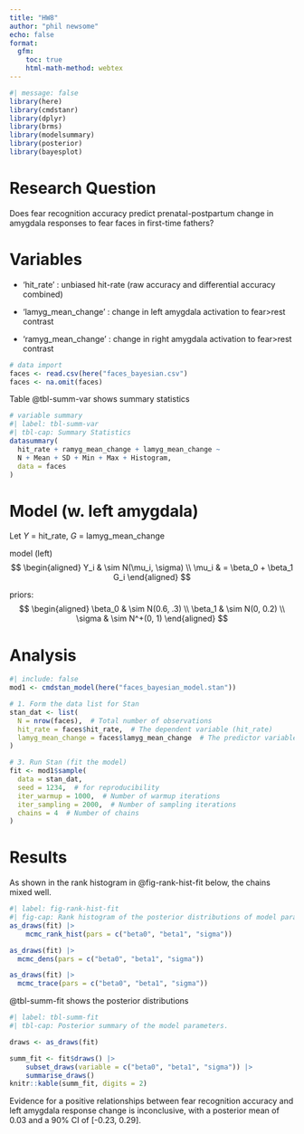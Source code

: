 ```yaml
---
title: "HW8"
author: "phil newsome"
echo: false
format:
  gfm:
    toc: true
    html-math-method: webtex
---
```


```r
#| message: false
library(here)
library(cmdstanr)
library(dplyr)
library(brms)
library(modelsummary)
library(posterior)
library(bayesplot)
```

# Research Question

Does fear recognition accuracy predict prenatal-postpartum change in amygdala responses to fear faces in first-time fathers?

# Variables

-   'hit_rate' : unbiased hit-rate (raw accuracy and differential accuracy combined)

-   'lamyg_mean_change' : change in left amygdala activation to fear\>rest contrast

-   'ramyg_mean_change' : change in right amygdala activation to fear\>rest contrast

```r
# data import
faces <- read.csv(here("faces_bayesian.csv")
faces <- na.omit(faces)

```

Table \@tbl-summ-var shows summary statistics

```r
# variable summary 
#| label: tbl-summ-var
#| tbl-cap: Summary Statistics 
datasummary(
  hit_rate + ramyg_mean_change + lamyg_mean_change ~ 
  N + Mean + SD + Min + Max + Histogram,
  data = faces
)

```

# Model (w. left amygdala)

Let $Y$ = hit_rate, $G$ = lamyg_mean_change

model (left) $$
\begin{aligned}
    Y_i & \sim N(\mu_i, \sigma) \\
    \mu_i & = \beta_0 + \beta_1 G_i
\end{aligned}
$$

priors: $$
\begin{aligned}
    \beta_0 & \sim N(0.6, .3) \\
    \beta_1 & \sim N(0, 0.2) \\
    \sigma & \sim N^+(0, 1)
\end{aligned}
$$

# Analysis

```r
#| include: false
mod1 <- cmdstan_model(here("faces_bayesian_model.stan"))

# 1. Form the data list for Stan
stan_dat <- list(
  N = nrow(faces),  # Total number of observations
  hit_rate = faces$hit_rate,  # The dependent variable (hit_rate)
  lamyg_mean_change = faces$lamyg_mean_change  # The predictor variable (lamyg_mean_change)
)

# 3. Run Stan (fit the model)
fit <- mod1$sample(
  data = stan_dat,
  seed = 1234,  # for reproducibility
  iter_warmup = 1000,  # Number of warmup iterations
  iter_sampling = 2000,  # Number of sampling iterations
  chains = 4  # Number of chains
)

```

# Results

As shown in the rank histogram in \@fig-rank-hist-fit below, the chains mixed well.

```r
#| label: fig-rank-hist-fit
#| fig-cap: Rank histogram of the posterior distributions of model parameters.
as_draws(fit) |>
    mcmc_rank_hist(pars = c("beta0", "beta1", "sigma"))
```

```r
as_draws(fit) |>
  mcmc_dens(pars = c("beta0", "beta1", "sigma"))

```

```r
as_draws(fit) |>
  mcmc_trace(pars = c("beta0", "beta1", "sigma"))

```

\@tbl-summ-fit shows the posterior distributions

```r
#| label: tbl-summ-fit
#| tbl-cap: Posterior summary of the model parameters.

draws <- as_draws(fit)

summ_fit <- fit$draws() |>
    subset_draws(variable = c("beta0", "beta1", "sigma")) |>
    summarise_draws()
knitr::kable(summ_fit, digits = 2)
```

Evidence for a positive relationships between fear recognition accuracy and left amygdala response change is inconclusive, with a posterior mean of 0.03 and a 90% CI of \[-0.23, 0.29\].
